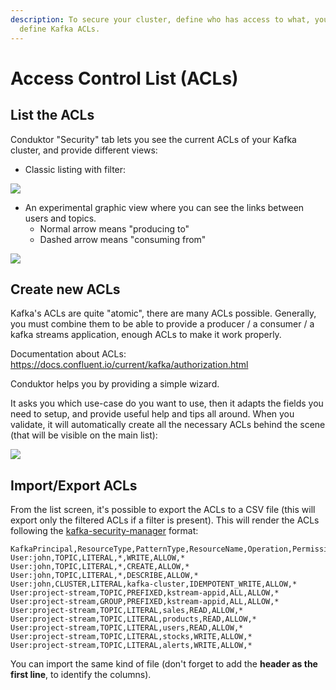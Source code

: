 ```yaml
---
description: To secure your cluster, define who has access to what, you really need to
  define Kafka ACLs.
---
```



# Access Control List (ACLs)

## List the ACLs

Conduktor "Security" tab lets you see the current ACLs of your Kafka cluster, and provide different views:

- Classic listing with filter:

![](../assets/screenshot-2020-08-05-at-18.46.30.png)

- An experimental graphic view where you can see the links between users and topics.
  - Normal arrow means "producing to"
  - Dashed arrow means "consuming from"

![](../assets/screenshot-2020-08-05-at-18.52.52.png)

## Create new ACLs

Kafka's ACLs are quite "atomic", there are many ACLs possible. Generally, you must combine them to be able to provide a producer / a consumer / a kafka streams application, enough ACLs to make it work properly.

<InfoBox type="info">
  Documentation about ACLs:
  <br />
  <a href="https://docs.confluent.io/current/kafka/authorization.html" target="_blank">
    https://docs.confluent.io/current/kafka/authorization.html
  </a>
</InfoBox>

Conduktor helps you by providing a simple wizard.

It asks you which use-case do you want to use, then it adapts the fields you need to setup, and provide useful help and tips all around. When you validate, it will automatically create all the necessary ACLs behind the scene \(that will be visible on the main list\):

![](../assets/screenshot-2020-08-05-at-18.47.16.png)

## Import/Export ACLs

From the list screen, it's possible to export the ACLs to a CSV file \(this will export only the filtered ACLs if a filter is present\). This will render the ACLs following the [kafka-security-manager](https://github.com/conduktor/kafka-security-manager) format:

```text
KafkaPrincipal,ResourceType,PatternType,ResourceName,Operation,PermissionType,Host
User:john,TOPIC,LITERAL,*,WRITE,ALLOW,*
User:john,TOPIC,LITERAL,*,CREATE,ALLOW,*
User:john,TOPIC,LITERAL,*,DESCRIBE,ALLOW,*
User:john,CLUSTER,LITERAL,kafka-cluster,IDEMPOTENT_WRITE,ALLOW,*
User:project-stream,TOPIC,PREFIXED,kstream-appid,ALL,ALLOW,*
User:project-stream,GROUP,PREFIXED,kstream-appid,ALL,ALLOW,*
User:project-stream,TOPIC,LITERAL,sales,READ,ALLOW,*
User:project-stream,TOPIC,LITERAL,products,READ,ALLOW,*
User:project-stream,TOPIC,LITERAL,users,READ,ALLOW,*
User:project-stream,TOPIC,LITERAL,stocks,WRITE,ALLOW,*
User:project-stream,TOPIC,LITERAL,alerts,WRITE,ALLOW,*
```

You can import the same kind of file \(don't forget to add the **header as the first line**, to identify the columns\).

